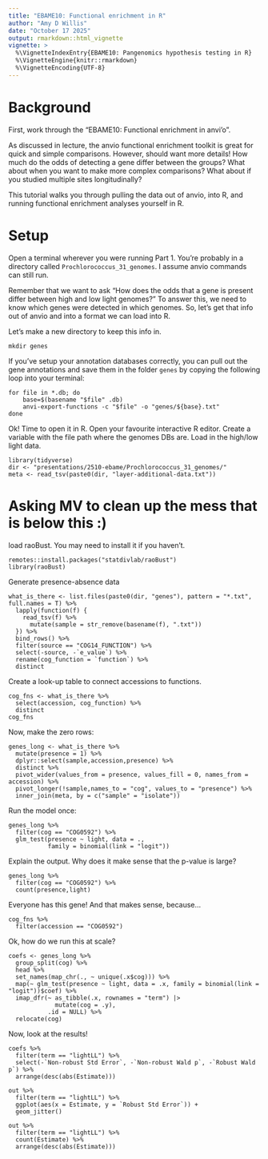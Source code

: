 ```yaml
---
title: "EBAME10: Functional enrichment in R"
author: "Amy D Willis"
date: "October 17 2025"
output: rmarkdown::html_vignette
vignette: >
  %\VignetteIndexEntry{EBAME10: Pangenomics hypothesis testing in R}
  %\VignetteEngine{knitr::rmarkdown}
  %\VignetteEncoding{UTF-8}
---
```



# Background

First, work through the "EBAME10: Functional enrichment in anvi'o". 

As discussed in lecture, the anvio functional enrichment toolkit is great for quick and simple comparisons. However, should want more details! How much do the odds of detecting a gene differ between the groups? What about when you want to make more complex comparisons? What about if you studied multiple sites longitudinally?

This tutorial walks you through pulling the data out of anvio, into R, and running functional enrichment analyses yourself in R. 

# Setup

Open a terminal wherever you were running Part 1. You're probably in a directory called `Prochlorococcus_31_genomes`. I assume anvio commands can still run. 

Remember that we want to ask "How does the odds that a gene is present differ between high and low light genomes?" To answer this, we need to know which genes were detected in which genomes. So, let's get that info out of anvio and into a format we can load into R.  

Let's make a new directory to keep this info in.  

```
mkdir genes 
```

If you've setup your annotation databases correctly, you can pull out the gene annotations and save them in the folder `genes` by copying the following loop into your terminal:

```
for file in *.db; do
    base=$(basename "$file" .db)
    anvi-export-functions -c "$file" -o "genes/${base}.txt"
done
```

Ok! Time to open it in R. Open your favourite interactive R editor. Create a variable with the file path where the genomes DBs are. Load in the high/low light data.  

```
library(tidyverse)
dir <- "presentations/2510-ebame/Prochlorococcus_31_genomes/"
meta <- read_tsv(paste0(dir, "layer-additional-data.txt"))
```

# Asking MV to clean up the mess that is below this :)

load raoBust. You may need to install it if you haven't. 

```
remotes::install.packages("statdivlab/raoBust")
library(raoBust)
```

Generate presence-absence data

```
what_is_there <- list.files(paste0(dir, "genes"), pattern = "*.txt", full.names = T) %>%
  lapply(function(f) {
    read_tsv(f) %>%
      mutate(sample = str_remove(basename(f), ".txt"))
  }) %>%
  bind_rows() %>%
  filter(source == "COG14_FUNCTION") %>% 
  select(-source, -`e_value`) %>% 
  rename(cog_function = `function`) %>% 
  distinct
```

Create a look-up table to connect accessions to functions.

```
cog_fns <- what_is_there %>% 
  select(accession, cog_function) %>% 
  distinct
cog_fns
```

Now, make the zero rows:

```
genes_long <- what_is_there %>%
  mutate(presence = 1) %>%
  dplyr::select(sample,accession,presence) %>%
  distinct %>% 
  pivot_wider(values_from = presence, values_fill = 0, names_from = accession) %>%
  pivot_longer(!sample,names_to = "cog", values_to = "presence") %>% 
  inner_join(meta, by = c("sample" = "isolate")) 
```

Run the model once:

```
genes_long %>%
  filter(cog == "COG0592") %>%
  glm_test(presence ~ light, data = .,
           family = binomial(link = "logit"))

```

Explain the output. Why does it make sense that the p-value is large?

```
genes_long %>%
  filter(cog == "COG0592") %>% 
  count(presence,light) 
```

Everyone has this gene! And that makes sense, because...

```
cog_fns %>%
  filter(accession == "COG0592") 
```

Ok, how do we run this at scale?

```
coefs <- genes_long %>%
  group_split(cog) %>%
  head %>% 
  set_names(map_chr(., ~ unique(.x$cog))) %>%
  map(~ glm_test(presence ~ light, data = .x, family = binomial(link = "logit"))$coef) %>%
  imap_dfr(~ as_tibble(.x, rownames = "term") |>
             mutate(cog = .y),
           .id = NULL) %>%
  relocate(cog)
```

Now, look at the results!

```
coefs %>%
  filter(term == "lightLL") %>%
  select(-`Non-robust Std Error`, -`Non-robust Wald p`, -`Robust Wald p`) %>%
  arrange(desc(abs(Estimate)))

out %>%
  filter(term == "lightLL") %>%
  ggplot(aes(x = Estimate, y = `Robust Std Error`)) +
  geom_jitter()

out %>%
  filter(term == "lightLL") %>%
  count(Estimate) %>%
  arrange(desc(abs(Estimate)))
```

